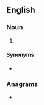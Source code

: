 ==English==

===Noun===
{{en-noun|-}}

# {{lb|en|finance}} {{acronym of|[[earnings]] before [[interest]], [[tax]]es and [[amortization]]|lang=en}}

====Synonyms====
* {{l|en|EBITDA}}

===Anagrams===
* {{anagrams|en|Batie|abite|beati}}